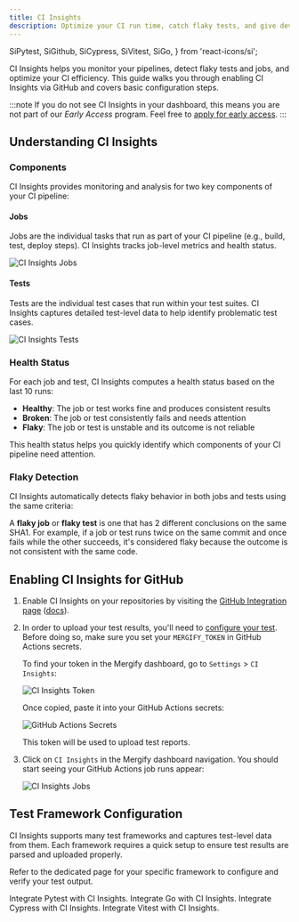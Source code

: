 ```yaml
---
title: CI Insights
description: Optimize your CI run time, catch flaky tests, and give developers actionable insights so your team ships code faster.
---
```


  SiPytest,
  SiGithub,
  SiCypress,
  SiVitest,
  SiGo,
} from 'react-icons/si';

CI Insights helps you monitor your pipelines, detect flaky tests and jobs, and optimize
your CI efficiency. This guide walks you through enabling CI Insights via
GitHub and covers basic configuration steps.

:::note
  If you do not see CI Insights in your dashboard, this means you are not part
  of our *Early Access* program. Feel free to [apply for early
  access](https://forms.mergify.com/ci-insights-early-access).
:::

## Understanding CI Insights

### Components

CI Insights provides monitoring and analysis for two key components of your CI pipeline:

#### Jobs

Jobs are the individual tasks that run as part of your CI pipeline (e.g.,
build, test, deploy steps). CI Insights tracks job-level metrics and health
status.

<Image src={JobsScreenshot} alt="CI Insights Jobs" />

#### Tests

Tests are the individual test cases that run within your test suites. CI
Insights captures detailed test-level data to help identify problematic test
cases.

<Image src={TestsScreenshot} alt="CI Insights Tests" />

### Health Status

For each job and test, CI Insights computes a health status based on the last 10 runs:

- **Healthy**: The job or test works fine and produces consistent results
- **Broken**: The job or test consistently fails and needs attention
- **Flaky**: The job or test is unstable and its outcome is not reliable

This health status helps you quickly identify which components of your CI pipeline need attention.

### Flaky Detection

CI Insights automatically detects flaky behavior in both jobs and tests using the same criteria:

A **flaky job** or **flaky test** is one that has 2 different conclusions on
the same SHA1. For example, if a job or test runs twice on the same commit and
once fails while the other succeeds, it's considered flaky because the outcome
is not consistent with the same code.

## Enabling CI Insights for GitHub

1. Enable CI Insights on your repositories by visiting the [GitHub Integration
   page](https://dashboard.mergify.com/integrations/github)
   ([docs](/integrations/github)).

2. In order to upload your test results, you'll need to [configure your
   test](#test-framework-configuration). Before doing so, make sure you set
   your `MERGIFY_TOKEN` in GitHub Actions secrets.

   To find your token in the Mergify dashboard, go to `Settings` > `CI
   Insights`:

   <Image src={TokenScreenshot} alt="CI Insights Token" />

   Once copied, paste it into your GitHub Actions secrets:

   <Image src={GHSecretsScreenshot} alt="GitHub Actions Secrets" />

   This token will be used to upload test reports.

3. Click on `CI Insights` in the Mergify dashboard navigation.
   You should start seeing your GitHub Actions job runs appear:

   <Image src={JobsScreenshot} alt="CI Insights Jobs" />

## Test Framework Configuration

CI Insights supports many test frameworks and captures test-level data from them.
Each framework requires a quick setup to ensure test results are parsed and uploaded properly.

Refer to the dedicated page for your specific framework to configure and verify your test output.

<DocsetGrid>
  <Docset
    title="Pytest"
    path="/ci-insights/pytest"
    icon={SiPytest}
  >
    Integrate Pytest with CI Insights.
  </Docset>
  <Docset
    title="Go"
    path="/ci-insights/golang"
    icon={SiGo}
  >
    Integrate Go with CI Insights.
  </Docset>
  <Docset
    title="Cypress"
    path="/ci-insights/cypress"
    icon={SiCypress}
  >
    Integrate Cypress with CI Insights.
  </Docset>
  <Docset
    title="Vitest"
    path="/ci-insights/vitest"
    icon={SiVitest}
  >
    Integrate Vitest with CI Insights.
  </Docset>
</DocsetGrid>
